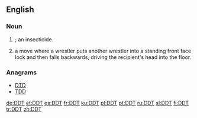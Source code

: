 ==English==

===Noun===
{{en-noun|-|s}}

# {{uncountable}} {{abbreviation of|dichlorodiphenyltrichloroethane|nodot=1]}}; an insecticide.
# {{countable|professional wrestling}} a move where a wrestler puts another wrestler into a standing front face lock and then falls backwards, driving the recipient's head into the floor.

===Anagrams===
* [[DTD]]
* [[TDD#English|TDD]]

<!--Interwikies-->

[[de:DDT]]
[[et:DDT]]
[[es:DDT]]
[[fr:DDT]]
[[ku:DDT]]
[[pl:DDT]]
[[pt:DDT]]
[[ru:DDT]]
[[sl:DDT]]
[[fi:DDT]]
[[tr:DDT]]
[[zh:DDT]]